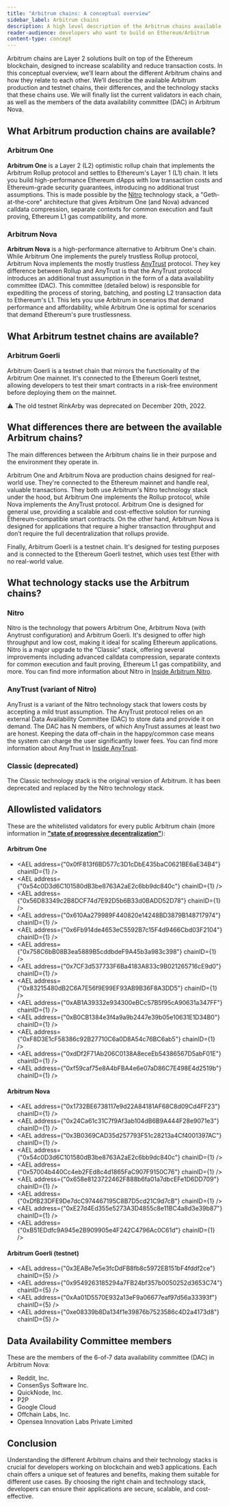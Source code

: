```yaml
---
title: "Arbitrum chains: A conceptual overview"
sidebar_label: Arbitrum chains
description: A high level description of the Arbitrum chains available
reader-audience: developers who want to build on Ethereum/Arbitrum
content-type: concept
---
```



Arbitrum chains are Layer 2 solutions built on top of the Ethereum blockchain, designed to increase scalability and reduce transaction costs. In this conceptual overview, we’ll learn about the different Arbitrum chains and how they relate to each other. We’ll describe the available Arbitrum production and testnet chains, their differences, and the technology stacks that these chains use. We will finally list the current validators in each chain, as well as the members of the data availability committee (DAC) in Arbitrum Nova.

## What Arbitrum production chains are available?

### Arbitrum One

**Arbitrum One** is a Layer 2 (L2) optimistic rollup chain that implements the Arbitrum Rollup protocol and settles to Ethereum's Layer 1 (L1) chain. It lets you build high-performance Ethereum dApps with low transaction costs and Ethereum-grade security guarantees, introducing no additional trust assumptions. This is made possible by the [Nitro](/inside-arbitrum-nitro/inside-arbitrum-nitro.mdx) technology stack, a "Geth-at-the-core" architecture that gives Arbitrum One (and Nova) advanced calldata compression, separate contexts for common execution and fault proving, Ethereum L1 gas compatibility, and more.

### Arbitrum Nova

**Arbitrum Nova** is a high-performance alternative to Arbitrum One's chain. While Arbitrum One implements the purely trustless Rollup protocol, Arbitrum Nova implements the mostly trustless [AnyTrust](/inside-anytrust.mdx) protocol. They key difference between Rollup and AnyTrust is that the AnyTrust protocol introduces an additional trust assumption in the form of a data availability committee (DAC). This committee (detailed below) is responsible for expediting the process of storing, batching, and posting L2 transaction data to Ethereum's L1. This lets you use Arbitrum in scenarios that demand performance and affordability, while Arbitrum One is optimal for scenarios that demand Ethereum's pure trustlessness.

## What Arbitrum testnet chains are available?

### Arbitrum Goerli

Arbitrum Goerli is a testnet chain that mirrors the functionality of the Arbitrum One mainnet. It's connected to the Ethereum Goerli testnet, allowing developers to test their smart contracts in a risk-free environment before deploying them on the mainnet.

⚠️ The old testnet RinkArby was deprecated on December 20th, 2022.

## What differences there are between the available Arbitrum chains?

The main differences between the Arbitrum chains lie in their purpose and the environment they operate in.

Arbitrum One and Arbitrum Nova are production chains designed for real-world use. They're connected to the Ethereum mainnet and handle real, valuable transactions. They both use Arbitrum's Nitro technology stack under the hood, but Arbitrum One implements the Rollup protocol, while Nova implements the AnyTrust protocol. Arbitrum One is designed for general use, providing a scalable and cost-effective solution for running Ethereum-compatible smart contracts. On the other hand, Arbitrum Nova is designed for applications that require a higher transaction throughput and don’t require the full decentralization that rollups provide.

Finally, Arbitrum Goerli is a testnet chain. It's designed for testing purposes and is connected to the Ethereum Goerli testnet, which uses test Ether with no real-world value.

## What technology stacks use the Arbitrum chains?

### Nitro

Nitro is the technology that powers Arbitrum One, Arbitrum Nova (with Anytrust configuration) and Arbitrum Goerli. It's designed to offer high throughput and low cost, making it ideal for scaling Ethereum applications. Nitro is a major upgrade to the “Classic” stack, offering several improvements including advanced calldata compression, separate contexts for common execution and fault proving, Ethereum L1 gas compatibility, and more. You can find more information about Nitro in [Inside Arbitrum Nitro](/inside-arbitrum-nitro/inside-arbitrum-nitro.mdx).

### AnyTrust (variant of Nitro)

AnyTrust is a variant of the Nitro technology stack that lowers costs by accepting a mild trust assumption. The AnyTrust protocol relies on an external Data Availability Committee (DAC) to store data and provide it on demand. The DAC has N members, of which AnyTrust assumes at least two are honest. Keeping the data off-chain in the happy/common case means the system can charge the user significantly lower fees. You can find more information about AnyTrust in [Inside AnyTrust](/inside-anytrust.mdx).

### Classic (deprecated)

The Classic technology stack is the original version of Arbitrum. It has been deprecated and replaced by the Nitro technology stack.

## Allowlisted validators

These are the whitelisted validators for every public Arbitrum chain (more information in **["state of progressive decentralization"](https://docs.arbitrum.foundation/state-of-progressive-decentralization)**):

#### Arbitrum One

- <AEL address={"0x0fF813f6BD577c3D1cDbE435baC0621BE6aE34B4"} chainID={1} />
- <AEL address={"0x54c0D3d6C101580dB3be8763A2aE2c6bb9dc840c"} chainID={1} />
- <AEL address={"0x56D83349c2B8DCF74d7E92D5b6B33d0BADD52D78"} chainID={1} />
- <AEL address={"0x610Aa279989F440820e14248BD3879B148717974"} chainID={1} />
- <AEL address={"0x6Fb914de4653eC5592B7c15F4d9466Cbd03F2104"} chainID={1} />
- <AEL address={"0x758C6bB08B3ea5889B5cddbdeF9A45b3a983c398"} chainID={1} />
- <AEL address={"0x7CF3d537733F6Ba4183A833c9B021265716cE9d0"} chainID={1} />
- <AEL address={"0x83215480dB2C6A7E56f9E99EF93AB9B36F8A3DD5"} chainID={1} />
- <AEL address={"0xAB1A39332e934300eBCc57B5f95cA90631a347FF"} chainID={1} />
- <AEL address={"0xB0CB1384e3f4a9a9b2447e39b05e10631E1D34B0"} chainID={1} />
- <AEL address={"0xF8D3E1cF58386c92B27710C6a0D8A54c76BC6ab5"} chainID={1} />
- <AEL address={"0xdDf2F71Ab206C0138A8eceEb54386567D5abF01E"} chainID={1} />
- <AEL address={"0xf59caf75e8A4bFBA4e6e07aD86C7E498E4d2519b"} chainID={1} />

#### Arbitrum Nova

- <AEL address={"0x1732BE6738117e9d22A84181AF68C8d09Cd4FF23"} chainID={1} />
- <AEL address={"0x24Ca61c31C7f9Af3ab104dB6B9A444F28e9071e3"} chainID={1} />
- <AEL address={"0x3B0369CAD35d257793F51c28213a4Cf4001397AC"} chainID={1} />
- <AEL address={"0x54c0D3d6C101580dB3be8763A2aE2c6bb9dc840c"} chainID={1} />
- <AEL address={"0x57004b440Cc4eb2FEd8c4d1865FaC907F9150C76"} chainID={1} />
- <AEL address={"0x658e8123722462F888b6fa01a7dbcEFe1D6DD709"} chainID={1} />
- <AEL address={"0xDfB23DFE9De7dcC974467195C8B7D5cd21C9d7cB"} chainID={1} />
- <AEL address={"0xE27d4Ed355e5273A3D4855c8e11BC4a8d3e39b87"} chainID={1} />
- <AEL address={"0xB51EDdfc9A945e2B909905e4F242C4796Ac0C61d"} chainID={1} />

#### Arbitrum Goerli (testnet)

- <AEL address={"0x3EABe7e5e3fcDdFB8fb8c5972EB151bF4fddf2ce"} chainID={5} />
- <AEL address={"0x9549263185294a7FB24bf357b0050252d3653C74"} chainID={5} />
- <AEL address={"0xAa01D5570E932a13eF9a06677eaf97d56a33393f"} chainID={5} />
- <AEL address={"0xe08339b8Da134f1e39876b7523586c4D2a4173d8"} chainID={5} />

## Data Availability Committee members

These are the members of the 6-of-7 data availability committee (DAC) in Arbitrum Nova:

- Reddit, Inc.
- ConsenSys Software Inc.
- QuickNode, Inc.
- P2P
- Google Cloud
- Offchain Labs, Inc.
- Opensea Innovation Labs Private Limited

## Conclusion

Understanding the different Arbitrum chains and their technology stacks is crucial for developers working on blockchain and web3 applications. Each chain offers a unique set of features and benefits, making them suitable for different use cases. By choosing the right chain and technology stack, developers can ensure their applications are secure, scalable, and cost-effective.
